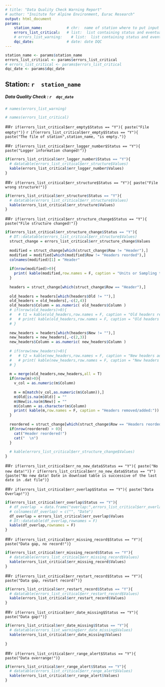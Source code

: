 ```yaml
---
# title: "Data Quality Check Warning Report"
# author: "Insitute for Alpine Environment, Eurac Research"
output: html_document
params:
    station_name:           # chr:  name of station where to put input files.
    errors_list_critical:   # list:  list containing status and eventually errors information
    # errors_list_warning:    # list:  list containing status and eventually errors information
    dqc_date:               # date: date DQC
---
```




```r
station_name <- params$station_name
errors_list_critical <- params$errors_list_critical
# errors_list_critical <- params$errors_list_critical
dqc_date <- params$dqc_date
```

## Station: **`r  station_name`**

##### Data Quality Check : **`r  dqc_date`**

```r
# names(errors_list_warning)

# names(errors_list_critical)


```

<!-- ............... CRITICAL STATUS ICINGA ............... -->

<!-- err_empty -->

##`r if(errors_list_critical$err_empty$Status == "Y"){ paste("File empty!")}`
`r if(errors_list_critical$err_empty$Status == "Y"){ paste("The file of station",station_name, "is empty.")}`

<!-- err_logger_number -->

##`r if(errors_list_critical$err_logger_number$Status == "Y"){ paste("Logger information changed!")}`
```r
if(errors_list_critical$err_logger_number$Status == "Y"){ 
  # datatable(errors_list_critical$err_structure$Values)
  kable(errors_list_critical$err_logger_number$Values)
}
```

<!-- `r if(errors_list_critical$err_logger_number$Status == "Y"){ paste("Logger numbers doesn't match. Old:",errors_list_critical$err_logger_number$Values[1], "New:",errors_list_critical$err_logger_number$Values[2])}` -->

<!-- err_structure -->

##`r if(errors_list_critical$err_structure$Status == "Y"){ paste("File wrong structure!")}`
```r
if(errors_list_critical$err_structure$Status == "Y"){ 
  # datatable(errors_list_critical$err_structure$Values)
  kable(errors_list_critical$err_structure$Values)
}
```

<!-- err_structure_change -->

##`r if(errors_list_critical$err_structure_change$Status == "Y"){ paste("File structure changed!")}`
```r
if(errors_list_critical$err_structure_change$Status == "Y"){ 
  # DT::datatable(errors_list_critical$err_structure$Values)
  struct_change = errors_list_critical$err_structure_change$Values
  
  modified = struct_change[which(struct_change$Row != "Header"),]
  modified = modified[which(modified$Row != "Headers reorded"),]
  colnames(modified)[1] = "Header"
  
  if(nrow(modified)>0){
    print( kable(modified,row.names = F, caption = "Units or Sampling time modified:"))    
  }
  
  headers = struct_change[which(struct_change$Row == "Header"),]
  
  old_headers = headers[which(headers$Old != ""),]
  old_headers = old_headers[,-c(2,4)]
  old_headers$Column = as.numeric( old_headers$Column )
  # if(nrow(old_headers)>0){
  #   # t1 = kable(old_headers,row.names = F, caption = "Old headers removed (or modified):",booktabs = TRUE)
  #   # print( kable(old_headers,row.names = F, caption = "Old headers removed (or modified):"))
  # }
  
  new_headers = headers[which(headers$New != ""),]
  new_headers = new_headers[,-c(2,3)]
  new_headers$Column = as.numeric( new_headers$Column )
  
  # if(nrow(new_headers)>0){
  #   # t2 = kable(new_headers,row.names = F, caption = "New headers added:" ,booktabs = TRUE)
  #   # print( kable(new_headers,row.names = F, caption = "New headers added:"))
  # }
  
  m = merge(old_headers,new_headers,all = T)
  if(nrow(m)>0){
    v_col = as.numeric(m$Column)
    
    m = m[match(v_col,as.numeric(m$Column)),]
    m$Old[is.na(m$Old)] = ""
    m$New[is.na(m$New)] = ""
    m$Column = as.character(m$Column)
    print( kable(m,row.names = F, caption = "Headers removed/added:"))
  }
  
  reordered = struct_change[which(struct_change$Row == "Headers reorded"),]
  if(nrow(reordered) > 0){
    cat("Header reordered!")
    cat("  \n")
  }
  
  # kable(errors_list_critical$err_structure_change$Values)
}
```

<!-- err_no_new_data -->

##`r if(errors_list_critical$err_no_new_data$Status == "Y"){ paste("No new data!")}`
`r if(errors_list_critical$err_no_new_data$Status == "Y"){paste("No new data! Date in download table is successive of the last date in .dat file")}`

<!-- err_overlap -->

##`r if(errors_list_critical$err_overlap$Status == "Y"){ paste("Data Overlap!")}`
```r
if(errors_list_critical$err_overlap$Status == "Y"){ 
  # df_overlap  = data.frame("overlap:",errors_list_critical$err_overlap$Values)
  # colnames(df_overlap) = c("", "Date")
  df_overlap = errors_list_critical$err_overlap$Values
  # DT::datatable(df_overlap,rownames = F)
  kable(df_overlap,rownames = F)
}
```

<!-- err_missing_record -->

##`r if(errors_list_critical$err_missing_record$Status == "Y"){ paste("Data gap, no record!")}`
```r
if(errors_list_critical$err_missing_record$Status == "Y"){ 
  # datatable(errors_list_critical$err_missing_record$Values)
  kable(errors_list_critical$err_missing_record$Values)
}
```

<!-- err_restart_record -->

##`r if(errors_list_critical$err_restart_record$Status == "Y"){ paste("Data gap, restart record!")}`
```r
if(errors_list_critical$err_restart_record$Status == "Y"){ 
  # datatable(errors_list_critical$err_restart_record$Values)
  kable(errors_list_critical$err_restart_record$Values)
}
```


<!-- ............... WARNINGS STATUS ICINGA ............... -->


<!-- err_date_missing -->

##`r if(errors_list_critical$err_date_missing$Status == "Y"){ paste("Data gap!")}`
```r
if(errors_list_critical$err_date_missing$Status == "Y"){ 
  # datatable(errors_list_warning$err_date_missing$Values)
  kable(errors_list_critical$err_date_missing$Values)
  
}
```


<!-- err_range_alert -->

##`r if(errors_list_critical$err_range_alert$Status == "Y"){ paste("Data overrange!")}`
```r
if(errors_list_critical$err_range_alert$Status == "Y"){ 
  # datatable(errors_list_critical$err_range_alert$Values)
  kable(errors_list_critical$err_range_alert$Values)
}
```


